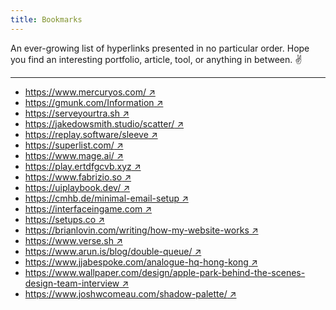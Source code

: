 ```yaml
---
title: Bookmarks
---
```


An ever-growing list of <mono>hyperlinks</mono> presented in no particular order. Hope you find an interesting portfolio, article, tool, or anything in between. ✌️

---

- [https://www.mercuryos.com/ &#8599;](https://www.mercuryos.com/)
- [https://gmunk.com/Information &#8599;](https://gmunk.com/Information)
- [https://serveyourtra.sh &#8599;](https://serveyourtra.sh)
- [https://jakedowsmith.studio/scatter/ &#8599;](https://jakedowsmith.studio/scatter/)
- [https://replay.software/sleeve &#8599;](https://replay.software/sleeve)
- [https://superlist.com/ &#8599;](https://superlist.com/)
- [https://www.mage.ai/ &#8599;](https://www.mage.ai/)
- [https://play.ertdfgcvb.xyz &#8599;](https://play.ertdfgcvb.xyz)
- [https://www.fabrizio.so &#8599;](https://www.fabrizio.so)
- [https://uiplaybook.dev/ &#8599;](https://uiplaybook.dev/)
- [https://cmhb.de/minimal-email-setup &#8599;](https://cmhb.de/minimal-email-setup)
- [https://interfaceingame.com &#8599;](https://interfaceingame.com)
- [https://setups.co &#8599;](https://setups.co)
- [https://brianlovin.com/writing/how-my-website-works &#8599;](https://brianlovin.com/writing/how-my-website-works)
- [https://www.verse.sh &#8599;](https://www.verse.sh)
- [https://www.arun.is/blog/double-queue/ &#8599;](https://www.arun.is/blog/double-queue/)
- [https://www.jjabespoke.com/analogue-hq-hong-kong &#8599;](https://www.jjabespoke.com/analogue-hq-hong-kong)
- [https://www.wallpaper.com/design/apple-park-behind-the-scenes-design-team-interview &#8599;](https://www.wallpaper.com/design/apple-park-behind-the-scenes-design-team-interview)
- [https://www.joshwcomeau.com/shadow-palette/ &#8599;](https://www.joshwcomeau.com/shadow-palette/)
